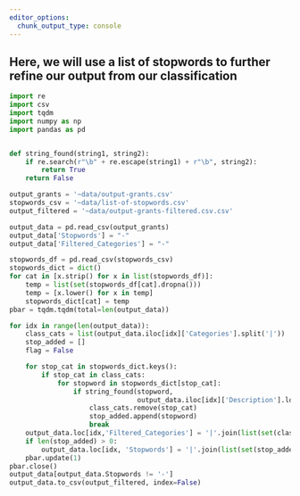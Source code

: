 ```yaml
---
editor_options: 
  chunk_output_type: console
---
```


## Here, we will use a list of stopwords to further refine our output from our classification 

```python

import re
import csv
import tqdm
import numpy as np
import pandas as pd


def string_found(string1, string2):
    if re.search(r"\b" + re.escape(string1) + r"\b", string2):
        return True
    return False

output_grants = '~data/output-grants.csv'
stopwords_csv = '~data/list-of-stopwords.csv'
output_filtered = '~data/output-grants-filtered.csv.csv'

output_data = pd.read_csv(output_grants)
output_data['Stopwords'] = "-"
output_data['Filtered_Categories'] = "-"

stopwords_df = pd.read_csv(stopwords_csv)
stopwords_dict = dict()
for cat in [x.strip() for x in list(stopwords_df)]:
    temp = list(set(stopwords_df[cat].dropna()))
    temp = [x.lower() for x in temp]
    stopwords_dict[cat] = temp
pbar = tqdm.tqdm(total=len(output_data))

for idx in range(len(output_data)):
    class_cats = list(output_data.iloc[idx]['Categories'].split('|'))
    stop_added = []
    flag = False

    for stop_cat in stopwords_dict.keys():
        if stop_cat in class_cats:
            for stopword in stopwords_dict[stop_cat]:
                if string_found(stopword,
                                output_data.iloc[idx]['Description'].lower()):
                    class_cats.remove(stop_cat)
                    stop_added.append(stopword)
                    break
    output_data.loc[idx,'Filtered_Categories'] = '|'.join(list(set(class_cats)))
    if len(stop_added) > 0:
        output_data.loc[idx, 'Stopwords'] = '|'.join(list(set(stop_added)))
    pbar.update(1)
pbar.close()
output_data[output_data.Stopwords != '-']
output_data.to_csv(output_filtered, index=False)

```

